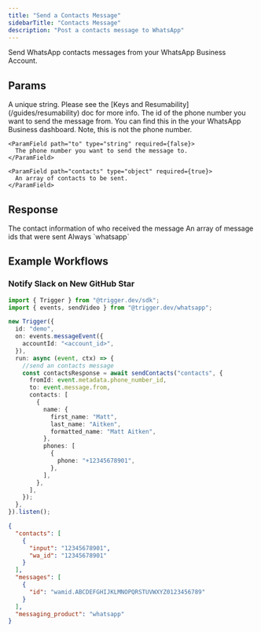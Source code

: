 ```yaml
---
title: "Send a Contacts Message"
sidebarTitle: "Contacts Message"
description: "Post a contacts message to WhatsApp"
---
```


Send WhatsApp contacts messages from your WhatsApp Business Account.

## Params

<ParamField path="key" type="string" required={true}>
  A unique string. Please see the [Keys and Resumability](/guides/resumability)
  doc for more info.
</ParamField>

<ParamField path="message" type="object" required={true}>
  <Expandable title="properties" defaultOpen={true}>
    <ParamField path="fromId" type="string" required={false}>
      The id of the phone number you want to send the message from. You can find this in the your WhatsApp Business dashboard. Note, this is not the phone number.
    </ParamField>

    <ParamField path="to" type="string" required={false}>
      The phone number you want to send the message to.
    </ParamField>

    <ParamField path="contacts" type="object" required={true}>
      An array of contacts to be sent.
    </ParamField>

  </Expandable>
</ParamField>

## Response

<ResponseField name="contacts" type="object">
  The contact information of who received the message
</ResponseField>

<ResponseField name="messages" type="object">
  An array of message ids that were sent
</ResponseField>

<ResponseField name="messaging_product" type="string">
  Always `whatsapp`
</ResponseField>

## Example Workflows

### Notify Slack on New GitHub Star

<CodeGroup>

```typescript Automated reply to WhatsApp messages
import { Trigger } from "@trigger.dev/sdk";
import { events, sendVideo } from "@trigger.dev/whatsapp";

new Trigger({
  id: "demo",
  on: events.messageEvent({
    accountId: "<account_id>",
  }),
  run: async (event, ctx) => {
    //send an contacts message
    const contactsResponse = await sendContacts("contacts", {
      fromId: event.metadata.phone_number_id,
      to: event.message.from,
      contacts: [
        {
          name: {
            first_name: "Matt",
            last_name: "Aitken",
            formatted_name: "Matt Aitken",
          },
          phones: [
            {
              phone: "+12345678901",
            },
          ],
        },
      ],
    });
  },
}).listen();
```

```json Example response
{
  "contacts": [
    {
      "input": "12345678901",
      "wa_id": "12345678901"
    }
  ],
  "messages": [
    {
      "id": "wamid.ABCDEFGHIJKLMNOPQRSTUVWXYZ0123456789"
    }
  ],
  "messaging_product": "whatsapp"
}
```

</CodeGroup>

